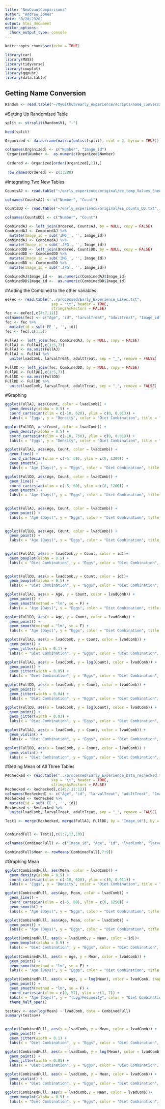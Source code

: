 ```yaml
---
title: "NewCountComparisons"
author: "Andrew Jones"
date: "8/20/2020"
output: html_document
editor_options: 
  chunk_output_type: console
---
```


```r
knitr::opts_chunk$set(echo = TRUE)
```


```r
library(car)
library(MASS)
library(tidyverse)
library(cowplot)
library(ggpubr)
library(data.table)
```


## Getting Name Conversion
```r
Random <- read.table("~/MyGithub/early_experience/scripts/name_conversion.txt", header = FALSE,stringsAsFactors = FALSE)
```

#Setting Up Randomized Table 
```r
split <- strsplit(Random$V1, "-")

head(split)

Organized <- data.frame(matrix(unlist(split), ncol = 2, byrow = TRUE))

colnames(Organized) <- c("Number", "Image_id")
 Organized$Number <-  as.numeric(Organized$Number)
 
 Ordered <- Organized[order(Organized[,1]),]
 
 row.names(Ordered) <- c(1:280)
```


#Integrating Two New Tables
```r
CountsAJ <- read.table("~/early_experience/original/ee_temp_Values_Sheet_AJ.txt", header = FALSE,stringsAsFactors = FALSE)

colnames(CountsAJ) <- c("Number", "Count")

CountsDD <- read.table("~/early_experience/original/EE_counts_DD.txt", header = FALSE,stringsAsFactors = FALSE)

colnames(CountsDD) <- c("Number", "Count")

CombinedAJ <- left_join(Ordered, CountsAJ, by = NULL, copy = FALSE)
CombinedAJ <- CombinedAJ %>% 
  mutate(Image_id = sub('IMG_', '', Image_id))
CombinedAJ <- CombinedAJ %>% 
  mutate(Image_id = sub('.JPG', '', Image_id))
CombinedDD <- left_join(Ordered, CountsDD, by = NULL, copy = FALSE)
CombinedDD <- CombinedDD %>% 
  mutate(Image_id = sub('IMG_', '', Image_id))
CombinedDD <- CombinedDD %>% 
  mutate(Image_id = sub('.JPG', '', Image_id))

CombinedAJ$Image_id <-  as.numeric(CombinedAJ$Image_id)
CombinedDD$Image_id <-  as.numeric(CombinedDD$Image_id)
```

#Adding the Combined to the other variables
```r
eeFec <- read.table("../processed/Early_Experience_LiFec.txt",
                     sep = "\t", header = TRUE,
                     stringsAsFactors = FALSE) 
fec <- eeFec[,c(4:7,11)]
colnames(fec) <- c("Age", "id", "larvalTreat", "adultTreat", "Image_id")
fec <- fec %>% 
  mutate(id = sub('EE_', '', id))
fec <- fec[,c(1:5)]

FullAJ <- left_join(fec, CombinedAJ, by = NULL, copy = FALSE)
FullAJ <- FullAJ[,c(1:5,7)]
FullAJ <- na.omit(FullAJ)
FullAJ <- FullAJ %>%
  unite(lvadComb, larvalTreat, adultTreat, sep = "_", remove = FALSE)

FullDD <- left_join(fec, CombinedDD, by = NULL, copy = FALSE)
FullDD <- FullDD[,c(1:5,7)]
FullDD <- na.omit(FullDD)
FullDD <- FullDD %>%
  unite(lvadComb, larvalTreat, adultTreat, sep = "_", remove = FALSE)

```

#Graphing
```r
ggplot(FullAJ, aes(Count, color = lvadComb)) +
  geom_density(alpha = 0.5) +
  coord_cartesian(xlim = c(-10, 620), ylim = c(0, 0.013)) +
  labs(x = "Eggs", y = "Density", color = "Diet Combination", title = "AJ Density")

ggplot(FullDD, aes(Count, color = lvadComb)) +
  geom_density(alpha = 0.5) +
  coord_cartesian(xlim = c(-10, 750), ylim = c(0, 0.013)) +
  labs(x = "Eggs", y = "Density", color = "Diet Combination", title = "DD Density")

ggplot(FullAJ, aes(Age, Count, color = lvadComb)) +
  geom_line() +
  coord_cartesian(xlim = c(-5, 60), ylim = c(0, 1200)) +
  geom_smooth() +
  labs(x = "Age (Days)", y = "Eggs", color = "Diet Combination", title = "AJ Counts")

ggplot(FullDD, aes(Age, Count, color = lvadComb)) +
  geom_line() +
  coord_cartesian(xlim = c(-5, 60), ylim = c(0, 1200)) +
  geom_smooth() +
  labs(x = "Age (Days)", y = "Eggs", color = "Diet Combination", title = "DD Counts")
  

ggplot(FullAJ, aes(Age, Count, color = lvadComb)) +
  geom_point() +
  labs(x = "Age (Days)", y = "Eggs", color = "Diet Combination", title = "AJ Counts")
  

ggplot(FullDD, aes(Age, Count, color = lvadComb)) +
  geom_point() +
  labs(x = "Age (Days)", y = "Eggs", color = "Diet Combination", title = "DD Counts")
  

ggplot(FullAJ, aes(x = lvadComb,y = Count, color = id))+
  geom_boxplot(alpha = 0.5) +
  labs(x = "Diet Combination", y = "Eggs", color = "Diet Combination", title = "AJ Diets")
  

ggplot(FullDD, aes(x = lvadComb,y = Count, color = id))+
  geom_boxplot(alpha = 0.5) +
  labs(x = "Diet Combination", y = "Eggs", color = "Diet Combination", title = "DD Diets")

ggplot(FullAJ, aes(x = Age, y = Count, color = lvadComb)) +
  geom_point() +
  geom_smooth(method = "lm", se = F) +
  labs(x = "Age (Days)", y = "Eggs", color = "Diet Combination", title = "AJ Line")

ggplot(FullDD, aes(x = Age, y = Count, color = lvadComb)) +
  geom_point() +
  geom_smooth(method = "lm", se = F) +
  labs(x = "Age (Days)", y = "Eggs", color = "Diet Combination", title = "DD Line")

ggplot(FullAJ, aes(x = lvadComb, y = Count, color = lvadComb)) +
  geom_point() +
  geom_jitter(width = 0.1) +
  labs(x = "Diet Combination", y = "Eggs", color = "Diet Combination", title = "AJ Point")

ggplot(FullAJ, aes(x = lvadComb, y = log(Count), color = lvadComb)) +
  geom_point() +
  geom_jitter(width = 0.05) +
  labs(x = "Diet Combination", y = "Eggs", color = "Diet Combination", title = "AJ Log Point")

ggplot(FullDD, aes(x = lvadComb, y = Count, color = lvadComb)) +
  geom_point() +
  geom_jitter(width = 0.04) +
  labs(x = "Diet Combination", y = "Eggs", color = "Diet Combination", title = "DD Point")

ggplot(FullDD, aes(x = lvadComb, y = log(Count), color = lvadComb)) +
  geom_point() +
  geom_jitter(width = 0.03) +
  labs(x = "Diet Combination", y = "Eggs", color = "Diet Combination", title = "DD Log Point")

ggplot(FullAJ, aes(x = lvadComb, y = Count, color = lvadComb)) +
  geom_violin() +
  labs(x = "Diet Combination", y = "Eggs", color = "Diet Combination", title = "AJ Violin")

ggplot(FullDD, aes(x = lvadComb, y = Count, color = lvadComb)) +
  geom_violin() +
  labs(x = "Diet Combination", y = "Eggs", color = "Diet Combination", title = "DD Violin")
```

#Getting Mean of All Three Tables
```r
Rechecked <- read.table("../processed/Early_Experience_Data_rechecked.txt",
                     sep = "\t", header = TRUE,
                     stringsAsFactors = FALSE)
Rechecked <- Rechecked[,c(4:7,11:12)]
colnames(Rechecked) <- c("Age", "id", "larvalTreat", "adultTreat", "Image_id", "Count")
Rechecked <- Rechecked %>% 
  mutate(id = sub('EE_', '', id))
Rechecked <- Rechecked %>%
  unite(lvadComb, larvalTreat, adultTreat, sep = "_", remove = FALSE)

Test1 <- merge(Rechecked, merge(FullAJ, FullDD, by = "Image_id"), by = "Image_id")


CombinedFull <- Test1[,c(1:7,13,19)]

colnames(CombinedFull) <- c("Image_id", "Age", "id", "lvadComb", "larvalTreat", "adultTreat", "Count_Rechecked", "Count_AJ", "Count_DD")

CombinedFull$Mean <- rowMeans(CombinedFull[,7:9])


```

#Graphing Mean
```r
ggplot(CombinedFull, aes(Mean, color = lvadComb)) +
  geom_density(alpha = 0.5) +
  coord_cartesian(xlim = c(-10, 620), ylim = c(0, 0.011)) +
  labs(x = "Eggs", y = "Density", color = "Diet Combination", title = "Mean Density")

ggplot(CombinedFull, aes(Age, Mean, color = lvadComb)) +
  geom_line() +
  coord_cartesian(xlim = c(-5, 60), ylim = c(0, 1250)) +
  geom_smooth() +
  labs(x = "Age (Days)", y = "Eggs", color = "Diet Combination", title = "Mean Counts")

ggplot(CombinedFull, aes(Age, Mean, color = lvadComb)) +
  geom_point() +
  labs(x = "Age (Days)", y = "Eggs", color = "Diet Combination", title = "Mean Counts")

ggplot(CombinedFull, aes(x = lvadComb,y = Mean, color = id))+
  geom_boxplot(alpha = 0.5) +
  labs(x = "Diet Combination", y = "Eggs", color = "Diet Combination", title = "Mean Diets")
  
ggplot(CombinedFull, aes(x = Age, y = Mean, color = lvadComb)) +
  geom_point() +
  geom_smooth(method = "lm", se = F) +
  labs(x = "Age (Days)", y = "Eggs", color = "Diet Combination", title = "Mean Line")

ggplot(CombinedFull, aes(x = Age, y = log(Mean), color = lvadComb, shape = lvadComb)) +
  geom_point() +
  geom_smooth(method = "lm", se = F) +
  coord_cartesian(xlim = c(0, 57), ylim = c(1, 7)) +
  labs(x = "Age (Days)", y = "(Log)Fecundity", color = "Diet Combination", shape = "Diet Combination", title = "Logarithmic Number of Eggs vs. Age(Days)") +
  theme_half_open()

testaov <- aov(log(Mean) ~ lvadComb, data = CombinedFull)
summary(testaov)
  

ggplot(CombinedFull, aes(x = lvadComb, y = Mean, color = lvadComb)) +
  geom_point() +
  geom_jitter(width = 0.1) +
  labs(x = "Diet Combination", y = "Eggs", color = "Diet Combination", title = "Mean Point")

ggplot(CombinedFull, aes(x = lvadComb, y = log(Mean), color = lvadComb)) +
  geom_point() +
  geom_jitter(width = 0.05) +
  labs(x = "Diet Combination", y = "Eggs", color = "Diet Combination", title = "Mean Log Point")

ggplot(CombinedFull, aes(x = lvadComb, y = Mean, color = lvadComb)) +
  geom_violin() +
  labs(x = "Diet Combination", y = "Eggs", color = "Diet Combination", title = "Mean Violin")

ggplot(CombinedFull, aes(x = lvadComb,y = Mean, color = lvadComb))+
  geom_boxplot(alpha = 0.5) +
  labs(x = "Diet Combination", y = "Eggs", color = "Diet Combination", title = "Mean Diets")
```



